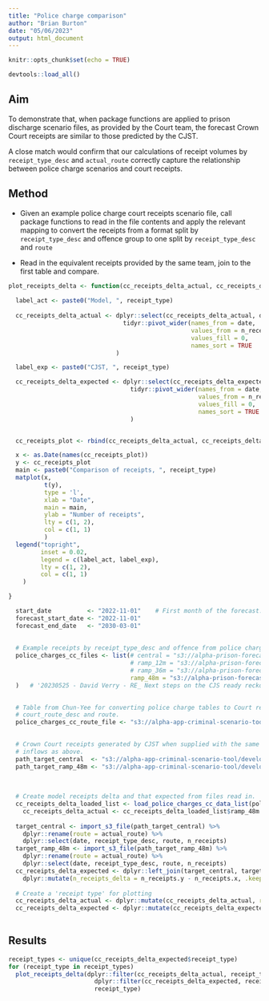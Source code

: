 ```yaml
---
title: "Police charge comparison"
author: "Brian Burton"
date: "05/06/2023"
output: html_document
---
```


```r
knitr::opts_chunk$set(echo = TRUE)

devtools::load_all()
```

## Aim

To demonstrate that, when package functions are applied to prison discharge
scenario files, as provided by the Court team, the forecast Crown Court receipts
are similar to those predicted by the CJST.

A close match would confirm that our calculations of receipt volumes by
`receipt_type_desc` and `actual_route` correctly capture the relationship
between police charge scenarios and court receipts.


## Method

* Given an example police charge court receipts scenario file, call package
  functions to read in the file contents and apply the
  relevant mapping to convert the receipts from a format split by
  `receipt_type_desc` and offence group to one split by `receipt_type_desc` and
  `route`
  
* Read in the equivalent receipts provided by the same team, join to the first
  table and compare.
  

```r

plot_receipts_delta <- function(cc_receipts_delta_actual, cc_receipts_delta_expected, receipt_type) {
  
  label_act <- paste0("Model, ", receipt_type)
  
  cc_receipts_delta_actual <- dplyr::select(cc_receipts_delta_actual, date, n_receipts_delta) %>%
                                tidyr::pivot_wider(names_from = date,
                                                   values_from = n_receipts_delta,
                                                   values_fill = 0,
                                                   names_sort = TRUE
                              )

  label_exp <- paste0("CJST, ", receipt_type)

  cc_receipts_delta_expected <- dplyr::select(cc_receipts_delta_expected, date, n_receipts_delta) %>%
                                  tidyr::pivot_wider(names_from = date,
                                                     values_from = n_receipts_delta,
                                                     values_fill = 0,
                                                     names_sort = TRUE
                                  )


  cc_receipts_plot <- rbind(cc_receipts_delta_actual, cc_receipts_delta_expected)

  x <- as.Date(names(cc_receipts_plot))
  y <- cc_receipts_plot
  main <- paste0("Comparison of receipts, ", receipt_type)
  matplot(x,
          t(y),
          type = 'l',
          xlab = "Date",
          main = main,
          ylab = "Number of receipts",
          lty = c(1, 2),
          col = c(1, 1)
          )
  legend("topright",
         inset = 0.02,
         legend = c(label_act, label_exp),
         lty = c(1, 2),
         col = c(1, 1)
    )

}

```

```r

  start_date          <- "2022-11-01"    # First month of the forecast. Used for verifying inputs.
  forecast_start_date <- "2022-11-01"
  forecast_end_date   <- "2030-03-01"
  
  
  # Example receipts by receipt_type_desc and offence from police charge scenarios.
  police_charges_cc_files <- list(# central = "s3://alpha-prison-forecasting-data/flowcast/data/police-demand-scenarios/April23_mid_pandemic_real_for_ready_reckoner.csv", # Records the total number of Crown Court receipts used as a baseline in the April 2023 projections. Includes background values from various sources, and an increase in charge numbers over a 24-month period.
                                  # ramp_12m = "s3://alpha-prison-forecasting-data/flowcast/data/police-demand-scenarios/April23_mid_pandemic_real_12m_ramp_for_ready_reckoner.csv", # Records how Crown Court receipts would change if police charge numbers were increased over a 12-month period instead of over a 24-month period. Records differences relative to the values in April23_mid_pandemic_real_for_ready_reckoner.csv.
                                  # ramp_36m = "s3://alpha-prison-forecasting-data/flowcast/data/police-demand-scenarios/April23_mid_pandemic_real_36m_ramp_for_ready_reckoner.csv", # Records how Crown Court receipts would change if police charge numbers were increased over a 36-month period instead of over a 24-month period. Records differences relative to the values in April23_mid_pandemic_real_for_ready_reckoner.csv.
                                  ramp_48m = "s3://alpha-prison-forecasting-data/flowcast/data/police-demand-scenarios/April23_mid_pandemic_real_48m_ramp_for_ready_reckoner.csv" # Records how Crown Court receipts would change if police charge numbers were increased over a 48-month period instead of over a 24-month period. Records differences relative to the values in April23_mid_pandemic_real_for_ready_reckoner.csv.
  )   # '20230525 - David Verry - RE_ Next steps on the CJS ready reckoner.eml'

  
  # Table from Chun-Yee for converting police charge tables to Court receipts by
  # court_route_desc and route.
  police_charges_cc_route_file <- "s3://alpha-app-criminal-scenario-tool/developmentFolder/Dev_apr23_v1/crown_court_modelling/ccs_snapshot_20230125_jan23version/routes.csv"   # '20230518 - Chun-yee Cheng - cjst pre-covid route distribution.msg'  

    
  # Crown Court receipts generated by CJST when supplied with the same
  # inflows as above.
  path_target_central  <- "s3://alpha-app-criminal-scenario-tool/developmentFolder/Dev_apr23_v1/model_outputs/sensitivity_RR_receipts_check_baseline_230606_1005/crown-output-apr23_s4.csv"
  path_target_ramp_48m <- "s3://alpha-app-criminal-scenario-tool/developmentFolder/Dev_apr23_v1/model_outputs/sensitivity_RR_receipts_check_48m_230606_1005/crown-output-apr23_s4.csv"
 
 
  
  # Create model receipts delta and that expected from files read in.
  cc_receipts_delta_loaded_list <- load_police_charges_cc_data_list(police_charges_cc_route_file, police_charges_cc_files, start_date, forecast_start_date, forecast_end_date)
    cc_receipts_delta_actual <- cc_receipts_delta_loaded_list$ramp_48m
    
  target_central <- import_s3_file(path_target_central) %>%
    dplyr::rename(route = actual_route) %>%
    dplyr::select(date, receipt_type_desc, route, n_receipts)
  target_ramp_48m <- import_s3_file(path_target_ramp_48m) %>%
    dplyr::rename(route = actual_route) %>%
    dplyr::select(date, receipt_type_desc, route, n_receipts)
  cc_receipts_delta_expected <- dplyr::left_join(target_central, target_ramp_48m, by = c("date", "receipt_type_desc", "route")) %>%
    dplyr::mutate(n_receipts_delta = n_receipts.y - n_receipts.x, .keep = "unused")
  
  # Create a 'receipt type' for plotting
  cc_receipts_delta_actual <- dplyr::mutate(cc_receipts_delta_actual, receipt_type = paste(receipt_type_desc, route, sep = "_"))
  cc_receipts_delta_expected <- dplyr::mutate(cc_receipts_delta_expected, receipt_type = paste(receipt_type_desc, route, sep = "_"))
  

```


## Results

```r

receipt_types <- unique(cc_receipts_delta_expected$receipt_type)
for (receipt_type in receipt_types)
  plot_receipts_delta(dplyr::filter(cc_receipts_delta_actual, receipt_type == !!receipt_type),
                        dplyr::filter(cc_receipts_delta_expected, receipt_type == !!receipt_type),
                        receipt_type)

```



